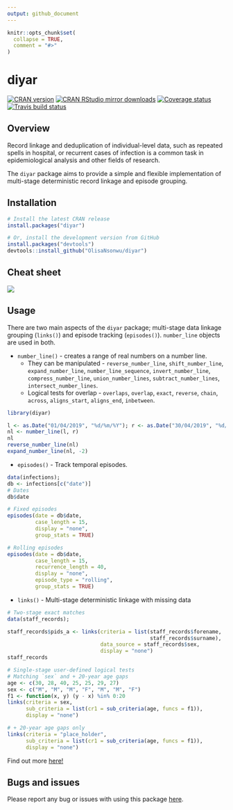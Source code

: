 ```yaml
---
output: github_document
---
```


```r
knitr::opts_chunk$set(
  collapse = TRUE,
  comment = "#>"
)
```

# diyar
[![CRAN version](http://www.r-pkg.org/badges/version/diyar)](https://cran.r-project.org/package=diyar)
[![CRAN RStudio mirror downloads](http://cranlogs.r-pkg.org/badges/diyar)](http://www.r-pkg.org/pkg/diyar)
[![Coverage status](https://codecov.io/gh/OlisaNsonwu/diyar/branch/master/graph/badge.svg)](https://codecov.io/github/OlisaNsonwu/diyar?branch=master)
[![Travis build status](https://travis-ci.org/OlisaNsonwu/diyar.svg?branch=master)](https://travis-ci.org/OlisaNsonwu/diyar)

## Overview
Record linkage and deduplication of individual-level data, such as repeated spells in hospital, or recurrent cases of infection is a common task in epidemiological analysis and other fields of research. 

The `diyar` package aims to provide a simple and flexible implementation of multi-stage deterministic record linkage and episode grouping.

## Installation
```r
# Install the latest CRAN release 
install.packages("diyar")

# Or, install the development version from GitHub
install.packages("devtools")
devtools::install_github("OlisaNsonwu/diyar")
```

## Cheat sheet
<a href="https://github.com/OlisaNsonwu/diyar/tree/master/cheatsheet/diyar.pdf"><img src="https://github.com/OlisaNsonwu/diyar/blob/master/cheatsheet/thumbnail.png?raw=true"/></a>

## Usage
There are two main aspects of the `diyar` package; multi-stage data linkage grouping (`links()`) and episode tracking (`episodes()`). `number_line` objects are used in both.

+ `number_line()` - creates a range of real numbers on a number line. 
    + They can be manipulated - `reverse_number_line`, `shift_number_line`, `expand_number_line`, `number_line_sequence`, `invert_number_line`, `compress_number_line`, `union_number_lines`, `subtract_number_lines`, `intersect_number_lines`.
    +  Logical tests for overlap - `overlaps`, `overlap`, `exact`, `reverse`, `chain`, `across`, `aligns_start`, `aligns_end`, `inbetween`.
    
```r
library(diyar)

l <- as.Date("01/04/2019", "%d/%m/%Y"); r <- as.Date("30/04/2019", "%d/%m/%Y")
nl <- number_line(l, r)
nl
reverse_number_line(nl)
expand_number_line(nl, -2)
```

+ `episodes()` - Track temporal episodes.

```r
data(infections);
db <- infections[c("date")]
# Dates
db$date

# Fixed episodes
episodes(date = db$date, 
         case_length = 15, 
         display = "none", 
         group_stats = TRUE)

# Rolling episodes
episodes(date = db$date, 
         case_length = 15, 
         recurrence_length = 40, 
         display = "none",
         episode_type = "rolling", 
         group_stats = TRUE)
```

+ `links()` - Multi-stage deterministic linkage with missing data

```r
# Two-stage exact matches
data(staff_records);

staff_records$pids_a <- links(criteria = list(staff_records$forename, 
                                              staff_records$surname),
                              data_source = staff_records$sex, 
                              display = "none")
staff_records

# Single-stage user-defined logical tests
# Matching `sex` and + 20-year age gaps
age <- c(30, 28, 40, 25, 25, 29, 27)
sex <- c("M", "M", "M", "F", "M", "M", "F")
f1 <- function(x, y) (y - x) %in% 0:20
links(criteria = sex,
      sub_criteria = list(cr1 = sub_criteria(age, funcs = f1)),
      display = "none")

# + 20-year age gaps only
links(criteria = "place_holder",
      sub_criteria = list(cr1 = sub_criteria(age, funcs = f1)),
      display = "none")
```

Find out more [here!](https://olisansonwu.github.io/diyar/index.html)

## Bugs and issues
Please report any bug or issues with using this package [here](https://github.com/OlisaNsonwu/diyar/issues).
